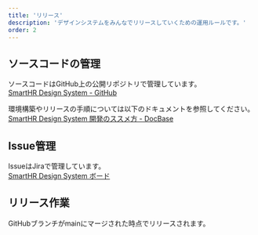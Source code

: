 ```yaml
---
title: 'リリース'
description: 'デザインシステムをみんなでリリースしていくための運用ルールです。'
order: 2
---
```


## ソースコードの管理

ソースコードはGitHub上の公開リポジトリで管理しています。  
[SmartHR Design System - GitHub](https://github.com/kufu/smarthr-design-system)

環境構築やリリースの手順については以下のドキュメントを参照してください。  
[SmartHR Design System 開発のススメ方 - DocBase](https://smarthr-inc.docbase.io/posts/1726096#%E3%83%AC%E3%83%93%E3%83%A5%E3%83%BC%E6%96%B9%E6%B3%95)

## Issue管理

IssueはJiraで管理しています。  
[SmartHR Design System ボード](https://smarthr.atlassian.net/jira/software/projects/SD/boards/118/)

## リリース作業

GitHubブランチがmainにマージされた時点でリリースされます。

